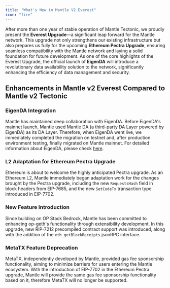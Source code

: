 ```yaml
---
title: "What's New in Mantle V2 Everest"
icon: "fire"
---
```


After more than one year of stable operation of Mantle Tectonic, we proudly present the **Everest Upgrade**—a significant leap forward for the Mantle network. This upgrade not only strengthens our existing infrastructure but also prepares us fully for the upcoming **Ethereum Pectra Upgrade**, ensuring seamless compatibility with the Mantle network and laying a solid foundation for future development. As one of the core highlights of the Everest Upgrade, the official launch of **EigenDA** will introduce a revolutionary data availability solution to the network, significantly enhancing the efficiency of data management and security.

## Enhancements in Mantle v2 Everest Compared to Mantle v2 Tectonic

### EigenDA Integration

Mantle has maintained deep collaboration with EigenDA. Before EigenDA's mainnet launch, Mantle used Mantle DA (a third-party DA Layer powered by EigenDA) as its DA Layer. Therefore, when EigenDA went live, we immediately completed the migration on testnet and, after production environment testing, finally migrated on Mantle mainnet. For detailed information about EigenDA, please check [here](/network/system-information/off-chain-system/eigenda).

### L2 Adaptation for Ethereum Pectra Upgrade

Ethereum is about to welcome the highly anticipated Pectra upgrade. As an Ethereum L2, Mantle immediately began adaptation work for the changes brought by the Pectra upgrade, including the new `RequestsHash` field in block headers from EIP-7685, and the new `SetCodeTx` transaction type introduced in EIP-7702.

### New Feature Introduction

Since building on OP Stack Bedrock, Mantle has been committed to enhancing op-geth's functionality through extensibility development. In this upgrade, new RIP-7212 precompiled contract support was introduced, along with the addition of the `eth_getBlockReceipts` jsonRPC interface.

### MetaTX Feature Deprecation

MetaTX, independently developed by Mantle, provided gas fee sponsorship functionality, aiming to minimize barriers for users entering the Mantle ecosystem. With the introduction of EIP-7702 in the Ethereum Pectra upgrade, Mantle will provide the same gas fee sponsorship functionality based on it, therefore MetaTX will no longer be supported.[](https://docs-v2.mantle.xyz/intro/whats-new-in-mantle-v2#enhancements-in-mantle-v2-tectonic-compared-to-mantle-v1)

[](https://docs-v2.mantle.xyz/intro/whats-new-in-mantle-v2#distinctions-between-mantle-v2-tectonic-and-op-stack-bedrock)


